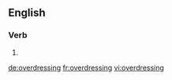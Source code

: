 ==English==

===Verb===
{{head|en|verb form}}

# {{present participle of|overdress|lang=en|nocat=1}}

[[de:overdressing]]
[[fr:overdressing]]
[[vi:overdressing]]